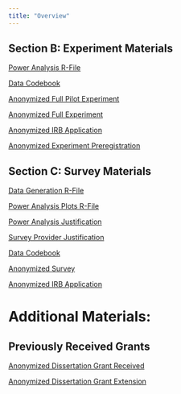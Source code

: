 ```yaml
---
title: "Overview"
---
```

## Section B: Experiment Materials
[Power Analysis R-File](chap2_power_experiment.qmd)

[Data Codebook](chap2_experiment_codebook.qmd)

[Anonymized Full Pilot Experiment](chap2_experiment_full_pilot.qmd)

[Anonymized Full  Experiment](chap2_experiment_full.qmd)

[Anonymized IRB Application](chap2_irb.qmd)

[Anonymized Experiment Preregistration](chap2_experiment_preregistration.qmd)

## Section C: Survey Materials
[Data Generation R-File](chap2_power_survey.qmd)

[Power Analysis Plots R-File](chap2_power_survey_plot.qmd)

[Power Analysis Justification](chap2_power_survey_just.qmd)

[Survey Provider Justification](chap2_survey_prov_just.qmd)

[Data Codebook](chap2_survey_codebook.qmd)

[Anonymized Survey](chap2_survey_full.qmd)

[Anonymized IRB Application](chap2_irb_survey.qmd)


# Additional Materials: 

## Previously Received Grants
[Anonymized Dissertation Grant Received](chap2_grants.qmd)

[Anonymized Dissertation Grant Extension](chap2_grants_ext.qmd)